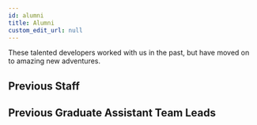 ```yaml
---
id: alumni
title: Alumni
custom_edit_url: null
---
```


These talented developers worked with us in the past, but have moved on to amazing new adventures.

## Previous Staff

<PrevStaff/>

## Previous Graduate Assistant Team Leads

<PrevGradTechLeads/>
